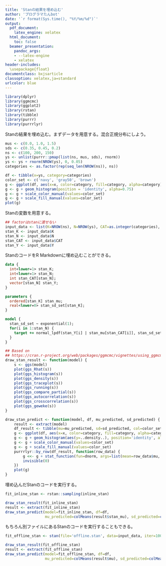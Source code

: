 ---
title: 'Stanの結果を埋め込む'
author: 'プログラマたんbot'
date: '`r format(Sys.time(), "%Y/%m/%d")`'
output:
  pdf_document:
    latex_engine: xelatex
  html_document:
    toc: false
  beamer_presentation:
    pandoc_args:
    - --latex-engine
    - xelatex
header-includes:
  \usepackage{float}
documentclass: bxjsarticle
classoption: xelatex,ja=standard
urlcolor: blue
---

```{r load, include=FALSE}
library(dplyr)
library(ggmcmc)
library(ggplot2)
library(rstan)
library(tibble)
library(purrr)
library(purrrlyr)
```

Stanの結果を埋め込む。まずデータを用意する。混合正規分布にしよう。

```{r prepare}
mus <- c(0.0, 1.0, 1.5)
sds <- c(0.35, 0.45, 0.2)
ns <- c(100, 200, 150)
ys <- unlist(purrr::pmap(list(ns, mus, sds), rnorm))
ys <- ys + rnorm(NROW(ys), 0, 0.05)
categories <- as.factor(rep(seq_len(NROW(ns)), ns))

df <- tibble(x=ys, category=categories)
color_set <- c('navy', 'gray50', 'brown')
g <- ggplot(df, aes(x=x, color=category, fill=category, alpha=category))
g <- g + geom_histogram(position = 'identity', alpha=0.75)
g <- g + scale_color_manual(values=color_set)
g <- g + scale_fill_manual(values=color_set)
plot(g)
```

Stanの変数を用意する。

```{r prepare_inline_stan}
## factorはstanに渡せない
input_data <- list(K=NROW(ns), N=NROW(ys), CAT=as.integer(categories), Y=ys)
stan_K <- input_data$K
stan_N <- input_data$N
stan_CAT <- input_data$CAT
stan_Y <- input_data$Y
```

StanのコードをR Markdownに埋め込むことができる。

```{stan, output.var='inline_stan'}
data {
  int<lower=1> stan_K;
  int<lower=1> stan_N;
  int stan_CAT[stan_N];
  vector[stan_N] stan_Y;
}

parameters {
  ordered[stan_K] stan_mu;
  real<lower=0> stan_sd_set[stan_K];
}

model {
  stan_sd_set ~ exponential(1);
  for(i in 1:stan_N) {
    target += normal_lpdf(stan_Y[i] | stan_mu[stan_CAT[i]], stan_sd_set[stan_CAT[i]]);
  }
}
```

```{r draw_stan_result, echo=FALSE, cache=FALSE}
## Based on
## https://cran.r-project.org/web/packages/ggmcmc/vignettes/using_ggmcmc.html
draw_stan_result <- function(model) {
    s <- ggs(model)
    plot(ggs_Rhat(s))
    plot(ggs_histogram(s))
    plot(ggs_density(s))
    plot(ggs_traceplot(s))
    plot(ggs_running(s))
    plot(ggs_compare_partial(s))
    plot(ggs_autocorrelation(s))
    plot(ggs_crosscorrelation(s))
    plot(ggs_geweke(s))
}

draw_stan_predict <- function(model, df, mu_predicted, sd_predicted) {
    result <- extract(model)
    df_result <- tibble(mu=mu_predicted, sd=sd_predicted, col=color_set)
    g <- ggplot(df, aes(x=x, color=category, fill=category, alpha=category))
    g <- g + geom_histogram(aes(y=..density..), position='identity', alpha=0.75)
    g <- g + scale_color_manual(values=color_set)
    g <- g + scale_fill_manual(values=color_set)
    purrrlyr::by_row(df_result, function(row_data) {
        g <<- g + stat_function(fun=dnorm, args=list(mean=row_data$mu, sd=row_data$sd), color=row_data$col, size=2)
        invisible(0)
    })
    plot(g)
}
```

埋め込んだStanのコードを実行する。

```{r fit_inline_stan, cache=FALSE, results='hide'}
fit_inline_stan <- rstan::sampling(inline_stan)
```

```{r draw_inline_stan, cache=FALSE}
draw_stan_result(fit_inline_stan)
result <- extract(fit_inline_stan)
draw_stan_predict(model=fit_inline_stan, df=df,
                  mu_predicted=colMeans(result$stan_mu), sd_predicted=colMeans(result$stan_sd_set))
```

もちろん別ファイルにあるStanのコードを実行することもできる。

```{r fit_offline_stan, cache=FALSE, results='hide'}
fit_offline_stan <- stan(file='offline.stan', data=input_data, iter=1000, warmup=500, chains=4)
```

```{r draw_offline_stan, cache=FALSE}
draw_stan_result(fit_offline_stan)
result <- extract(fit_offline_stan)
draw_stan_predict(model=fit_offline_stan, df=df,
                  mu_predicted=colMeans(result$mu), sd_predicted=colMeans(result$sd_set))
```
